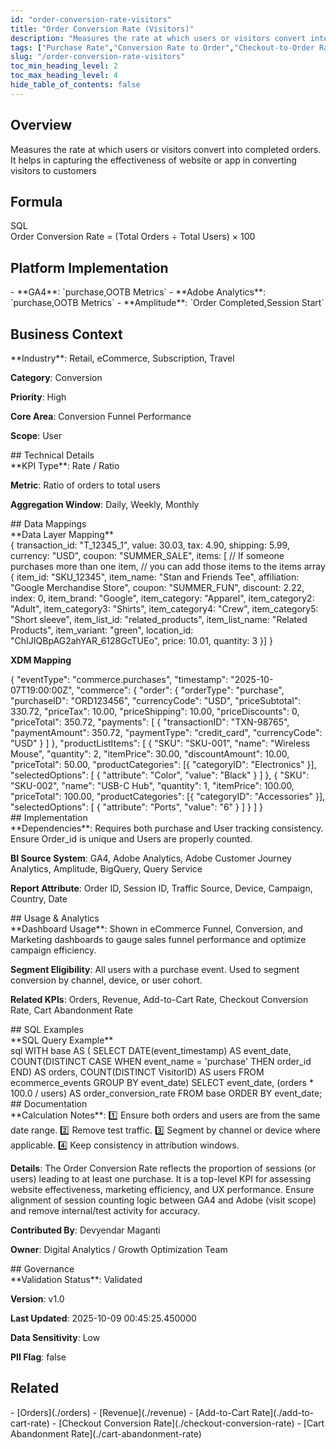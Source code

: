 ```yaml
---
id: "order-conversion-rate-visitors"
title: "Order Conversion Rate (Visitors)"
description: "Measures the rate at which users or visitors convert into completed orders. It helps in capturing the effectiveness of website or app in converting visitors to customers"
tags: ["Purchase Rate","Conversion Rate to Order","Checkout-to-Order Rate","Retail","eCommerce","Subscription","Travel","Conversion"]
slug: "/order-conversion-rate-visitors"
toc_min_heading_level: 2
toc_max_heading_level: 4
hide_table_of_contents: false
---
```



<SubmitNewButton section="kpis" />

<div class="mui-section">
<h2>Overview</h2>
<div class="mui-overview">Measures the rate at which users or visitors convert into completed orders. It helps in capturing the effectiveness of website or app in converting visitors to customers</div>
</div>

<div class="mui-section">
<h2>Formula</h2>
<div class="mui-code-label">SQL</div>
<div class="mui-code-block">Order Conversion Rate = (Total Orders ÷ Total Users) × 100</div>
</div>

<div class="mui-section">
<h2>Platform Implementation</h2>
- **GA4**: `purchase,OOTB Metrics`
- **Adobe Analytics**: `purchase,OOTB Metrics`
- **Amplitude**: `Order Completed,Session Start`
</div>

## Business Context

<div class="mui-section">
**Industry**: Retail, eCommerce, Subscription, Travel

**Category**: Conversion

**Priority**: High

**Core Area**: Conversion Funnel Performance

**Scope**: User
</div>
## Technical Details

<div class="mui-section">
**KPI Type**: Rate / Ratio

**Metric**: Ratio of orders to total users

**Aggregation Window**: Daily, Weekly, Monthly
</div>
## Data Mappings

<div class="mui-section">
**Data Layer Mapping**

<div class="mui-code-block" data-language="json">&#123;
        transaction_id: &quot;T_12345_1&quot;,
        value: 30.03,
        tax: 4.90,
        shipping: 5.99,
        currency: &quot;USD&quot;,
        coupon: &quot;SUMMER_SALE&quot;,
        items: [
        // If someone purchases more than one item,
        // you can add those items to the items array
         &#123;
          item_id: &quot;SKU_12345&quot;,
          item_name: &quot;Stan and Friends Tee&quot;,
          affiliation: &quot;Google Merchandise Store&quot;,
          coupon: &quot;SUMMER_FUN&quot;,
          discount: 2.22,
          index: 0,
          item_brand: &quot;Google&quot;,
          item_category: &quot;Apparel&quot;,
          item_category2: &quot;Adult&quot;,
          item_category3: &quot;Shirts&quot;,
          item_category4: &quot;Crew&quot;,
          item_category5: &quot;Short sleeve&quot;,
          item_list_id: &quot;related_products&quot;,
          item_list_name: &quot;Related Products&quot;,
          item_variant: &quot;green&quot;,
          location_id: &quot;ChIJIQBpAG2ahYAR_6128GcTUEo&quot;,
          price: 10.01,
          quantity: 3
        &#125;]
    &#125;</div>

**XDM Mapping**

<div class="mui-code-block" data-language="json">&#123;
  &quot;eventType&quot;: &quot;commerce.purchases&quot;,
  &quot;timestamp&quot;: &quot;2025-10-07T19:00:00Z&quot;,
  &quot;commerce&quot;: &#123;
    &quot;order&quot;: &#123;
      &quot;orderType&quot;: &quot;purchase&quot;,
      &quot;purchaseID&quot;: &quot;ORD123456&quot;,
      &quot;currencyCode&quot;: &quot;USD&quot;,
      &quot;priceSubtotal&quot;: 330.72,
      &quot;priceTax&quot;: 10.00,
      &quot;priceShipping&quot;: 10.00,
      &quot;priceDiscounts&quot;: 0,
      &quot;priceTotal&quot;: 350.72,
      &quot;payments&quot;: [
        &#123;
          &quot;transactionID&quot;: &quot;TXN-98765&quot;,
          &quot;paymentAmount&quot;: 350.72,
          &quot;paymentType&quot;: &quot;credit_card&quot;,
          &quot;currencyCode&quot;: &quot;USD&quot;
        &#125;
      ]
    &#125;,
    &quot;productListItems&quot;: [
      &#123;
        &quot;SKU&quot;: &quot;SKU-001&quot;,
        &quot;name&quot;: &quot;Wireless Mouse&quot;,
        &quot;quantity&quot;: 2,
        &quot;itemPrice&quot;: 30.00,
        &quot;discountAmount&quot;: 10.00,
        &quot;priceTotal&quot;: 50.00,
        &quot;productCategories&quot;: [&#123; &quot;categoryID&quot;: &quot;Electronics&quot; &#125;],
        &quot;selectedOptions&quot;: [
          &#123; &quot;attribute&quot;: &quot;Color&quot;, &quot;value&quot;: &quot;Black&quot; &#125;
        ]
      &#125;,
      &#123;
        &quot;SKU&quot;: &quot;SKU-002&quot;,
        &quot;name&quot;: &quot;USB-C Hub&quot;,
        &quot;quantity&quot;: 1,
        &quot;itemPrice&quot;: 100.00,
        &quot;priceTotal&quot;: 100.00,
        &quot;productCategories&quot;: [&#123; &quot;categoryID&quot;: &quot;Accessories&quot; &#125;],
        &quot;selectedOptions&quot;: [
          &#123; &quot;attribute&quot;: &quot;Ports&quot;, &quot;value&quot;: &quot;6&quot; &#125;
        ]
      &#125;
    ]
  &#125;</div>
</div>
## Implementation

<div class="mui-section">
**Dependencies**: Requires both purchase and User tracking consistency. Ensure Order_id is unique and Users are properly counted.

**BI Source System**: GA4, Adobe Analytics, Adobe Customer Journey Analytics, Amplitude, BigQuery, Query Service

**Report Attribute**: Order ID, Session ID, Traffic Source, Device, Campaign, Country, Date
</div>
## Usage & Analytics

<div class="mui-section">
**Dashboard Usage**: Shown in eCommerce Funnel, Conversion, and Marketing dashboards to gauge sales funnel performance and optimize campaign efficiency.

**Segment Eligibility**: All users with a purchase event. Used to segment conversion by channel, device, or user cohort.

**Related KPIs**: Orders, Revenue, Add-to-Cart Rate, Checkout Conversion Rate, Cart Abandonment Rate
</div>
## SQL Examples

<div class="mui-section">
**SQL Query Example**

<div class="mui-code-block" data-language="sql">sql
WITH base AS (
 SELECT DATE(event_timestamp) AS event_date, 
 COUNT(DISTINCT CASE WHEN event_name = &#x27;purchase&#x27; THEN order_id END) AS orders, 
 COUNT(DISTINCT VisitorID) AS users
 FROM ecommerce_events
 GROUP BY event_date)
SELECT event_date, 
 (orders * 100.0 / users) AS order_conversion_rate
FROM base
ORDER BY event_date;</div>
</div>
## Documentation

<div class="mui-section">
**Calculation Notes**: 1️⃣ Ensure both orders and users are from the same date range.
2️⃣ Remove test traffic.
3️⃣ Segment by channel or device where applicable.
4️⃣ Keep consistency in attribution windows.

**Details**: The Order Conversion Rate reflects the proportion of sessions (or users) leading to at least one purchase. It is a top-level KPI for assessing website effectiveness, marketing efficiency, and UX performance. Ensure alignment of session counting logic between GA4 and Adobe (visit scope) and remove internal/test activity for accuracy.

**Contributed By**: Devyendar Maganti

**Owner**: Digital Analytics / Growth Optimization Team
</div>
## Governance

<div class="mui-section">
**Validation Status**: Validated

**Version**: v1.0

**Last Updated**: 2025-10-09 00:45:25.450000

**Data Sensitivity**: Low

**PII Flag**: false
</div>

<div class="mui-section">
<h2>Related</h2>
<div class="mui-overview">
- [Orders](./orders)
- [Revenue](./revenue)
- [Add-to-Cart Rate](./add-to-cart-rate)
- [Checkout Conversion Rate](./checkout-conversion-rate)
- [Cart Abandonment Rate](./cart-abandonment-rate)
</div>
</div>

<KpiEditorWrapper kpiId="order-conversion-rate-visitors" section="kpis" />

<GiscusComments term="order-conversion-rate-visitors" category="kpis" />